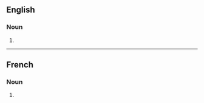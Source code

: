 ==English==

===Noun===
{{head|en|noun plural form}}

# {{plural of|transmutation|lang=en}}

----

==French==

===Noun===
{{head|fr|noun plural form|g=f}}

# {{plural of|transmutation|lang=fr}}